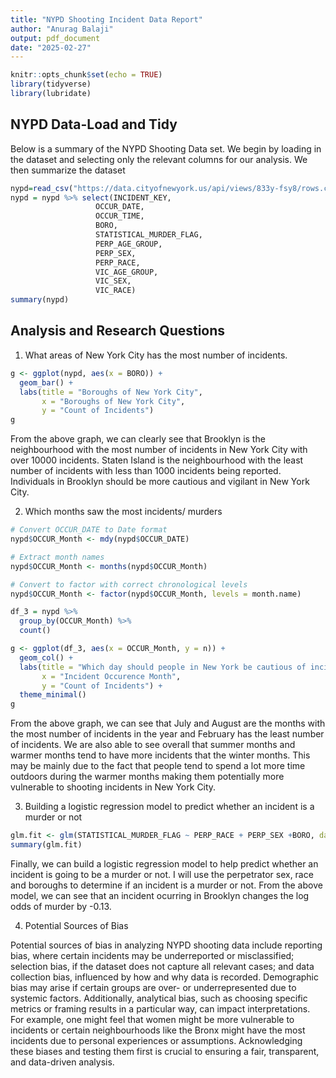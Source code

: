```yaml
---
title: "NYPD Shooting Incident Data Report"
author: "Anurag Balaji"
output: pdf_document
date: "2025-02-27"
---
```


```r
knitr::opts_chunk$set(echo = TRUE)
library(tidyverse)
library(lubridate)
```

## NYPD Data-Load and Tidy

Below is a summary of the NYPD Shooting Data set. We begin by loading in the dataset and selecting only the relevant columns for our analysis. We then summarize the dataset 

```r
nypd=read_csv("https://data.cityofnewyork.us/api/views/833y-fsy8/rows.csv?accessType=DOWNLOAD",show_col_types = FALSE)
nypd = nypd %>% select(INCIDENT_KEY, 
                   OCCUR_DATE,
                   OCCUR_TIME,
                   BORO, 
                   STATISTICAL_MURDER_FLAG,
                   PERP_AGE_GROUP,
                   PERP_SEX,
                   PERP_RACE,
                   VIC_AGE_GROUP,
                   VIC_SEX,
                   VIC_RACE)
summary(nypd)
```

## Analysis and Research Questions

1) What areas of New York City has the most number of incidents.

```r
g <- ggplot(nypd, aes(x = BORO)) +
  geom_bar() +
  labs(title = "Boroughs of New York City",
       x = "Boroughs of New York City",
       y = "Count of Incidents") 
g
```
From the above graph, we can clearly see that Brooklyn is the neighbourhood with the most number of incidents in New York City with over 10000 incidents. Staten Island is the neighbourhood with the least number of incidents with less than 1000 incidents being reported. Individuals in Brooklyn should be more cautious and vigilant in New York City. 


2) Which months saw the most incidents/ murders

```r

# Convert OCCUR_DATE to Date format
nypd$OCCUR_Month <- mdy(nypd$OCCUR_DATE)

# Extract month names
nypd$OCCUR_Month <- months(nypd$OCCUR_Month)

# Convert to factor with correct chronological levels
nypd$OCCUR_Month <- factor(nypd$OCCUR_Month, levels = month.name)

df_3 = nypd %>%
  group_by(OCCUR_Month) %>%
  count()

g <- ggplot(df_3, aes(x = OCCUR_Month, y = n)) +
  geom_col() +
  labs(title = "Which day should people in New York be cautious of incidents?",
       x = "Incident Occurence Month",
       y = "Count of Incidents") +
  theme_minimal()
g

```

From the above graph, we can see that July and August are the months with the most number of incidents in the year and February has the least number of incidents. We are also able to see overall that summer months and warmer months tend to have more incidents that the winter months.
This may be mainly due to the fact that people tend to spend a lot more time outdoors during the warmer months making them potentially more vulnerable to shooting incidents in New York City.

3) Building a logistic regression model to predict whether an incident is a murder or not

```r
glm.fit <- glm(STATISTICAL_MURDER_FLAG ~ PERP_RACE + PERP_SEX +BORO, data = nypd, family = binomial)
summary(glm.fit)
```

Finally, we can build a logistic regression model to help predict whether an incident is going to be a murder or not. I will use the perpetrator sex, race and boroughs to determine if an incident is a murder or not. From the above model, we can see that an incident ocurring in Brooklyn changes the log odds of murder by -0.13.


4) Potential Sources of Bias

Potential sources of bias in analyzing NYPD shooting data include reporting bias, where certain incidents may be underreported or misclassified; selection bias, if the dataset does not capture all relevant cases; and data collection bias, influenced by how and why data is recorded. Demographic bias may arise if certain groups are over- or underrepresented due to systemic factors. Additionally, analytical bias, such as choosing specific metrics or framing results in a particular way, can impact interpretations. For example, one might feel that women might be more vulnerable to incidents or certain neighbourhoods like the Bronx might have the most incidents due to personal experiences or assumptions. Acknowledging these biases and testing them first is crucial to ensuring a fair, transparent, and data-driven analysis.

